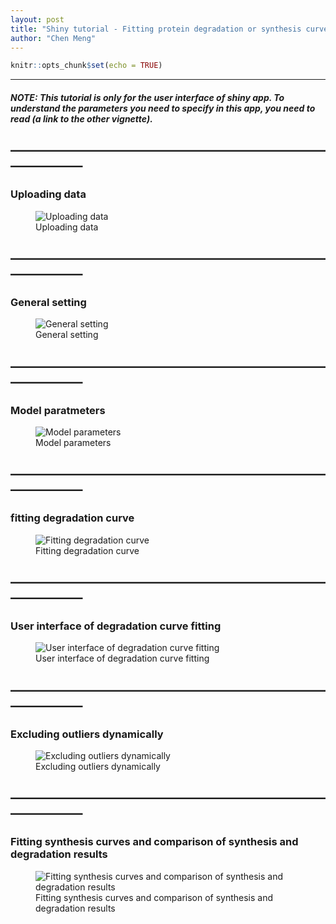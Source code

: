```yaml
---
layout: post
title: "Shiny tutorial - Fitting protein degradation or synthesis curve using 'proturn'"
author: "Chen Meng"
---
```


```r
knitr::opts_chunk$set(echo = TRUE)
```

------

##### NOTE: This tutorial is only for the user interface of shiny app. To understand the parameters you need to specify in this app, you need to read (a link to the other vignette).

-----------------------------------------------------------------------------------------
-----------------------------------------------------------------------------------------

### Uploading data
![Uploading data](/figure/proturnShiny/Slide1.JPG)

-----------------------------------------------------------------------------------------
-----------------------------------------------------------------------------------------

### General setting
![General setting](/figure/proturnShiny/Slide2.JPG)

-----------------------------------------------------------------------------------------
-----------------------------------------------------------------------------------------

### Model paratmeters
![Model parameters](/figure/proturnShiny/Slide3.JPG)

-----------------------------------------------------------------------------------------
-----------------------------------------------------------------------------------------

### fitting degradation curve
![Fitting degradation curve](/figure/proturnShiny/Slide4.JPG)

-----------------------------------------------------------------------------------------
-----------------------------------------------------------------------------------------

### User interface of degradation curve fitting
![User interface of degradation curve fitting](/figure/proturnShiny/Slide5.JPG)

-----------------------------------------------------------------------------------------
-----------------------------------------------------------------------------------------

### Excluding outliers dynamically
![Excluding outliers dynamically](/figure/proturnShiny/Slide6.JPG)

-----------------------------------------------------------------------------------------
-----------------------------------------------------------------------------------------

### Fitting synthesis curves and comparison of synthesis and degradation results
![Fitting synthesis curves and comparison of synthesis and degradation results](/figure/proturnShiny/Slide7.JPG)